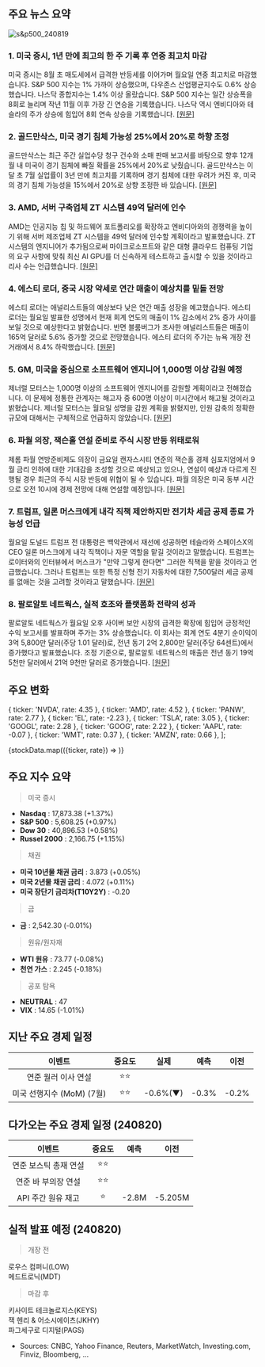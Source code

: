 ## 주요 뉴스 요약

![s&p500_240819](/map/240819.png)

### 1. **미국 증시, 1년 만에 최고의 한 주 기록 후 연중 최고치 마감**

미국 증시는 8월 초 매도세에서 급격한 반등세를 이어가며 월요일 연중 최고치로 마감했습니다. S&P 500 지수는 1% 가까이 상승했으며, 다우존스 산업평균지수도 0.6% 상승했습니다. 나스닥 종합지수는 1.4% 이상 올랐습니다. S&P 500 지수는 일간 상승폭을 8회로 늘리며 작년 11월 이후 가장 긴 연승을 기록했습니다. 나스닥 역시 엔비디아와 테슬라의 주가 상승에 힘입어 8회 연속 상승을 기록했습니다. [[원문]](https://finance.yahoo.com/news/stock-market-today-sp-500-nasdaq-notch-longest-win-streaks-of-2024-as-august-turnaround-continues-200102693.html)

### 2. **골드만삭스, 미국 경기 침체 가능성 25%에서 20%로 하향 조정**

골드만삭스는 최근 주간 실업수당 청구 건수와 소매 판매 보고서를 바탕으로 향후 12개월 내 미국이 경기 침체에 빠질 확률을 25%에서 20%로 낮췄습니다. 골드만삭스는 이달 초 7월 실업률이 3년 만에 최고치를 기록하며 경기 침체에 대한 우려가 커진 후, 미국의 경기 침체 가능성을 15%에서 20%로 상향 조정한 바 있습니다. [[원문]](https://www.reuters.com/markets/us/goldman-sachs-lowers-odds-us-recession-20-25-2024-08-19/)

### 3. **AMD, 서버 구축업체 ZT 시스템 49억 달러에 인수**

AMD는 인공지능 칩 및 하드웨어 포트폴리오를 확장하고 엔비디아와의 경쟁력을 높이기 위해 서버 제조업체 ZT 시스템을 49억 달러에 인수할 계획이라고 발표했습니다. ZT 시스템의 엔지니어가 추가됨으로써 마이크로소프트와 같은 대형 클라우드 컴퓨팅 기업의 요구 사항에 맞춰 최신 AI GPU를 더 신속하게 테스트하고 출시할 수 있을 것이라고 리사 수는 언급했습니다. [[원문]](https://www.reuters.com/technology/amd-acquire-server-builder-zt-systems-49-billion-cash-stock-2024-08-19/)

### 4. **에스티 로더, 중국 시장 약세로 연간 매출이 예상치를 밑돌 전망**

에스티 로더는 애널리스트들의 예상보다 낮은 연간 매출 성장을 예고했습니다. 에스티 로더는 월요일 발표한 성명에서 현재 회계 연도의 매출이 1% 감소에서 2% 증가 사이를 보일 것으로 예상한다고 밝혔습니다. 반면 블룸버그가 조사한 애널리스트들은 매출이 165억 달러로 5.6% 증가할 것으로 전망했습니다. 에스티 로더의 주가는 뉴욕 개장 전 거래에서 8.4% 하락했습니다. [[원문]](https://www.bloomberg.com/news/articles/2024-08-19/estee-lauder-sees-annual-sales-below-estimates-on-china-weakness?embedded-checkout=true)

### 5. **GM, 미국을 중심으로 소프트웨어 엔지니어 1,000명 이상 감원 예정**

제너럴 모터스는 1,000명 이상의 소프트웨어 엔지니어를 감원할 계획이라고 전해졌습니다. 이 문제에 정통한 관계자는 해고자 중 600명 이상이 미시간에서 해고될 것이라고 밝혔습니다. 제너럴 모터스는 월요일 성명을 감원 계획을 밝혔지만, 인원 감축의 정확한 규모에 대해서는 구체적으로 언급하지 않았습니다.
[[원문]](https://www.bloomberg.com/news/articles/2024-08-19/gm-to-cut-more-than-1-000-software-engineers-mostly-in-the-us)

### 6. **파월 의장, 잭슨홀 연설 준비로 주식 시장 반등 위태로워**

제롬 파월 연방준비제도 의장이 금요일 캔자스시티 연준의 잭슨홀 경제 심포지엄에서 9월 금리 인하에 대한 기대감을 조성할 것으로 예상되고 있으나, 연설이 예상과 다르게 진행될 경우 최근의 주식 시장 반등에 위협이 될 수 있습니다. 파월 의장은 미국 동부 시간으로 오전 10시에 경제 전망에 대해 연설할 예정입니다. [[원문]](https://www.marketwatch.com/story/stock-markets-fragile-bounce-at-stake-as-powell-prepares-jackson-hole-speech-ff01e288?cx_testId=22&cx_testVariant=cx_1&cx_artPos=3&mod=home-page-cx#cxrecs_s)

### 7. **트럼프, 일론 머스크에게 내각 직책 제안하지만 전기차 세금 공제 종료 가능성 언급**

월요일 도널드 트럼프 전 대통령은 백악관에서 재선에 성공하면 테슬라와 스페이스X의 CEO 일론 머스크에게 내각 직책이나 자문 역할을 맡길 것이라고 말했습니다. 트럼프는 로이터와의 인터뷰에서 머스크가 "만약 그렇게 한다면" 그러한 직책을 맡을 것이라고 언급했습니다. 그러나 트럼프는 또한 특정 신형 전기 자동차에 대한 7,500달러 세금 공제를 없애는 것을 고려할 것이라고 말했습니다. [[원문]](https://www.cnbc.com/2024/08/19/trump-elon-musk-cabinet-ev-tax-credit.html)

### 8. **팔로알토 네트웍스, 실적 호조와 플랫폼화 전략의 성과**

팔로알토 네트웍스가 월요일 오후 사이버 보안 시장의 급격한 확장에 힘입어 긍정적인 수익 보고서를 발표하며 주가는 3% 상승했습니다. 이 회사는 회계 연도 4분기 순이익이 3억 5,800만 달러(주당 1.01 달러)로, 전년 동기 2억 2,800만 달러(주당 64센트)에서 증가했다고 발표했습니다. 조정 기준으로, 팔로알토 네트웍스의 매출은 전년 동기 19억 5천만 달러에서 21억 9천만 달러로 증가했습니다. [[원문]](https://www.marketwatch.com/story/palo-alto-networks-earnings-beat-comes-as-a-relief-and-the-stock-moves-higher-a9a8834e?mod=home-page)

## 주요 변화

  { ticker: 'NVDA', rate: 4.35 },
  { ticker: 'AMD', rate: 4.52 },
  { ticker: 'PANW', rate: 2.77 },
  { ticker: 'EL', rate: -2.23 },
  { ticker: 'TSLA', rate: 3.05 },
  { ticker: 'GOOGL', rate: 2.28 },
  { ticker: 'GOOG', rate: 2.22 },
  { ticker: 'AAPL', rate: -0.07 },
  { ticker: 'WMT', rate: 0.37 },
  { ticker: 'AMZN', rate: 0.66 },
];

{stockData.map(({ticker, rate}) => <StockCardMini key={ticker} ticker={ticker} rate={rate}></StockCardMini>)}

## 주요 지수 요약

> 미국 증시

- **Nasdaq** : 17,873.38 (+1.37%)
- **S&P 500** : 5,608.25 (+0.97%)
- **Dow 30** : 40,896.53 (+0.58%)
- **Russel 2000** : 2,166.75 (+1.15%)

> 채권

- **미국 10년물 채권 금리** : 3.873 (+0.05%)
- **미국 2년물 채권 금리** : 4.072 (+0.11%)
- **미국 장단기 금리차(T10Y2Y)** : -0.20

> 금

- **금** : 2,542.30 (-0.01%)

> 원유/원자재

- **WTI 원유** : 73.77 (-0.08%)
- **천연 가스** : 2.245 (-0.18%)

> 공포 탐욕

- **NEUTRAL** : 47
- **VIX** : 14.65 (-1.01%)

## 지난 주요 경제 일정

|          이벤트           | 중요도 |   실제   | 예측  | 이전  |
| :-----------------------: | :----: | :------: | :---: | :---: |
|    연준 월러 이사 연설    |  ⭐⭐  |          |       |       |
| 미국 선행지수 (MoM) (7월) |  ⭐⭐  | -0.6%(▼) | -0.3% | -0.2% |

## 다가오는 주요 경제 일정 (240820)

|        이벤트         | 중요도 | 예측  |  이전   |
| :-------------------: | :----: | :---: | :-----: |
| 연준 보스틱 총재 연설 |  ⭐⭐  |       |         |
|  연준 바 부의장 연설  |  ⭐⭐  |       |         |
|  API 주간 원유 재고   |   ⭐   | -2.8M | -5.205M |

## 실적 발표 예정 (240820)

> 개장 전

로우스 컴퍼니(LOW)  
메드트로닉(MDT)

> 마감 후

키사이트 테크놀로지스(KEYS)  
잭 헨리 & 어소시에이츠(JKHY)  
파그세구로 디지털(PAGS)

- Sources: CNBC, Yahoo Finance, Reuters, MarketWatch, Investing.com, Finviz, Bloomberg, ...
